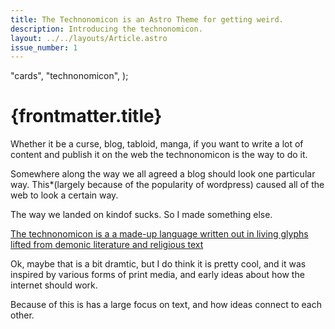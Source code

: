 ```yaml
---
title: The Technonomicon is an Astro Theme for getting weird.
description: Introducing the technonomicon.
layout: ../../layouts/Article.astro
issue_number: 1
---
```



  "cards",
  "technonomicon",
);

# {frontmatter.title}

<FancyParagraph>
  Whether it be a curse, blog, tabloid, manga, if you want to write a lot of content and publish it on the web the technonomicon is the way to do it.
</FancyParagraph>

Somewhere along the way we all agreed a blog should look one particular way.
<span class="group/tooltip relative">This<span class="text-accent">\*</span><span class="w-min text-sm -top-6 group-hover/tooltip:visible text-top invisible align-top bg-accent text-accent-content p-2 rounded absolute tracking-[-1px]">(largely because of the popularity of wordpress)</span></span>
caused all of the web to look a certain way.

The way we landed on kindof sucks. So I made something else.

[The technonomicon is a a made-up language written out in living glyphs lifted
from demonic literature and religious text](https://genius.com/9159582)

Ok, maybe that is a bit dramtic, but I do think it is pretty cool, and it was inspired by various forms of print media, and early ideas about how the internet should work.

Because of this is has a large focus on text, and how ideas connect to each other.
